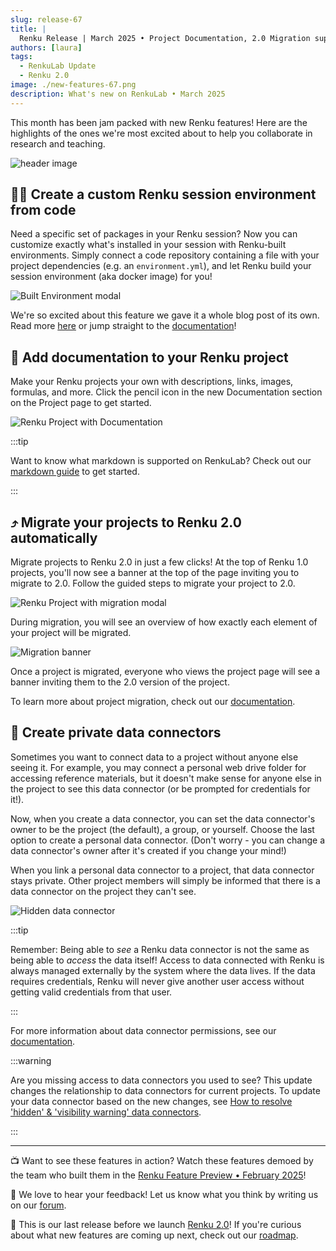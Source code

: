 ```yaml
---
slug: release-67
title: |
  Renku Release | March 2025 • Project Documentation, 2.0 Migration support & Private Data Connectors
authors: [laura]
tags:
  - RenkuLab Update
  - Renku 2.0
image: ./new-features-67.png
description: What's new on RenkuLab • March 2025
---
```


This month has been jam packed with new Renku features! Here are the highlights of the ones we're
most excited about to help you collaborate in research and teaching.

![header image](./new-features-67.png)

<!-- truncate -->

## 🧑‍💻 Create a custom Renku session environment from code

Need a specific set of packages in your Renku session? Now you can customize exactly what's
installed in your session with Renku-built environments. Simply connect a code repository containing
a file with your project dependencies (e.g. an `environment.yml`), and let Renku build your session
environment (aka docker image) for you!

![Built Environment modal](../2025-03-28-built-envs/built-envs-modal.png)

We're so excited about this feature we gave it a whole blog post of its own. Read more
[here](../2025-03-28-built-envs/index.mdx) or jump straight to the [
documentation](https://renku.notion.site/How-to-create-a-custom-environment-from-a-code-repository-1960df2efafc801b88f6da59a0aa8234?pvs=21)!

## 📄 Add documentation to your Renku project

Make your Renku projects your own with descriptions, links, images, formulas, and more. Click the
pencil icon in the new Documentation section on the Project page to get started.

![Renku Project with Documentation](./documentation.png)

:::tip

Want to know what markdown is supported on RenkuLab? Check out our [markdown
guide](https://renku.notion.site/Writing-Documentation-in-Renku-Renku-s-Markdown-1a70df2efafc80329211c493917ff6e4?pvs=4)
to get started.

:::

## ⤴️ Migrate your projects to Renku 2.0 automatically

Migrate projects to Renku 2.0 in just a few clicks! At the top of Renku 1.0 projects, you'll now
see a banner at the top of the page inviting you to migrate to 2.0. Follow the guided steps to
migrate your project to 2.0.

![Renku Project with migration modal](./migration-banner.png)

During migration, you will see an overview of how exactly each element of your project will be
migrated.

![Migration banner](./migration-modal.png)

Once a project is migrated, everyone who views the project page will see a banner inviting them to
the 2.0 version of the project.

To learn more about project migration, check out our
[documentation](https://renku.notion.site/How-to-migrate-a-Renku-1-0-project-to-Renku-2-0-1ac0df2efafc80a88e58e2b3db035110?pvs=4).

## 🔐 Create private data connectors

Sometimes you want to connect data to a project without anyone else seeing it. For example, you may
connect a personal web drive folder for accessing reference materials, but it doesn't make sense for
anyone else in the project to see this data connector (or be prompted for credentials for it!).

Now, when you create a data connector, you can set the data connector's owner to be the project (the
default), a group, or yourself. Choose the last option to create a personal data connector. (Don't
worry - you can change a data connector's owner after it's created if you change your mind!)

When you link a personal data connector to a project, that data connector stays private. Other
project members will simply be informed that there is a data connector on the project they can't
see.

![Hidden data connector](./hidden-data-connector.png)

:::tip

Remember: Being able to _see_ a Renku data connector is not the same as being able to _access_ the
data itself! Access to data connected with Renku is always managed externally by the system where
the data lives. If the data requires credentials, Renku will never give another user access without
getting valid credentials from that user.

:::

For more information about data connector permissions, see our
[documentation](https://renku.notion.site/renku/Permissions-Roles-and-Access-0-67-0-13b0df2efafc803e9b57c30df1be6c0a?pvs=4).

:::warning

Are you missing access to data connectors you used to see? This update changes the relationship to
data connectors for current projects. To update your data connector based on the new changes, see
[How to resolve 'hidden' & 'visibility warning' data
connectors](https://renku.notion.site/renku/How-to-resolve-hidden-visibility-warning-data-connectors-1c40df2efafc80309c7bc5ab6b2891a3?pvs=4).

:::

---

📺 Want to see these features in action? Watch these features demoed by the team who built them in the
[Renku Feature Preview • February 2025](https://youtu.be/4k8I1a2C1Nc)!

💬 We love to hear your feedback! Let us know what you think by writing us on our
[forum](https://renku.discourse.group/).

🚀 This is our last release before we launch [Renku 2.0](../2025-01-15-early-access/index.mdx)! If
you're curious about what new features are coming up next, check out our
[roadmap](https://renku.notion.site/Roadmap-b1342b798b0141399dc39cb12afc60c9).
